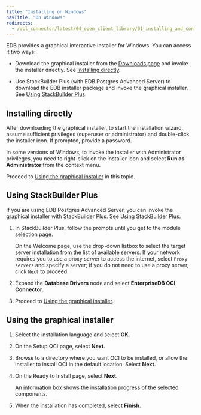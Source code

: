 ```yaml
---
title: "Installing on Windows"
navTitle: "On Windows"
redirects:
  - /ocl_connector/latest/04_open_client_library/01_installing_and_configuring_the_ocl_connector/install_on_windows/
---
```


EDB provides a graphical interactive installer for Windows. You can access it two ways:

- Download the graphical installer from the [Downloads page](https://www.enterprisedb.com/software-downloads-postgres#connectors) and invoke the installer directly. See [Installing directly](#installing-directly).

- Use StackBuilder Plus (with EDB Postgres Advanced Server) to download the EDB installer package and invoke the graphical installer.  See [Using StackBuilder Plus](#using-stackbuilder-plus).


## Installing directly

After downloading the graphical installer, to start the installation wizard, assume sufficient privileges (superuser or administrator) and double-click the installer icon. If prompted, provide a password.

In some versions of Windows, to invoke the installer with Administrator privileges, you need to right-click on the installer icon and select **Run as Administrator** from the context menu.

Proceed to [Using the graphical installer](#using-the-graphical-installer) in this topic.

## Using StackBuilder Plus

If you are using EDB Postgres Advanced Server, you can invoke the graphical installer with StackBuilder Plus. See [Using StackBuilder Plus](/epas/latest/epas_inst_windows/installing_advanced_server_with_the_interactive_installer/using_stackbuilder_plus/). 

1. In StackBuilder Plus, follow the prompts until you get to the module selection page. 

   On the Welcome page, use the drop-down listbox to select the target server installation from the list of available servers. If your network requires you to use a proxy server to access the internet, select `Proxy servers` and specify a server; if you do not need to use a proxy server, click `Next` to proceed.

1. Expand the **Database Drivers** node and select **EnterpriseDB OCI Connector**. 

1. Proceed to [Using the graphical installer](#using-the-graphical-installer).

## Using the graphical installer 

1. Select the installation language and select **OK**.

1. On the Setup OCI page, select **Next**.

1. Browse to a directory where you want OCI to be installed, or allow the installer to install OCI in the default location. Select **Next**.

1. On the Ready to Install page, select **Next**.

   An information box shows the installation progress of the selected components. 

1. When the installation has completed, select **Finish**.

